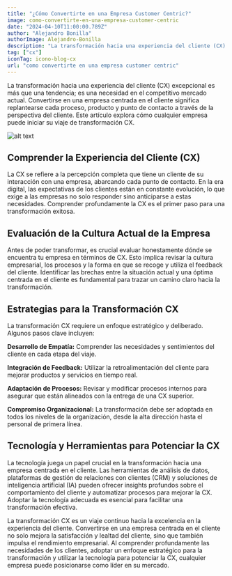 ```yaml
---
title: "¿Cómo Convertirte en una Empresa Customer Centric?"
image: como-convertirte-en-una-empresa-customer-centric
date: "2024-04-10T11:00:00.789Z"
author: "Alejandro Bonilla"
authorImage: Alejandro-Bonilla
description: "La transformación hacia una experiencia del cliente (CX) excepcional es más que una tendencia; es una necesidad en el competitivo mercado actual. Convertirse en una empresa centrada en el cliente significa replantearse cada proceso, producto y punto de contacto a través de la perspectiva del cliente. Este artículo explora cómo cualquier empresa puede iniciar su viaje de transformación CX."
tag: ["cx"]
iconTag: icono-blog-cx
url: "como convertirte en una empresa customer centric"
---
```



La transformación hacia una experiencia del cliente (CX) excepcional es más que una tendencia; es una necesidad en el competitivo mercado actual. Convertirse en una empresa centrada en el cliente significa replantearse cada proceso, producto y punto de contacto a través de la perspectiva del cliente. Este artículo explora cómo cualquier empresa puede iniciar su viaje de transformación CX.

![alt text](/image/posts/como-convertirte-en-una-empresa-customer-centric.webp)

## Comprender la Experiencia del Cliente (CX)

La CX se refiere a la percepción completa que tiene un cliente de su interacción con una empresa, abarcando cada punto de contacto. En la era digital, las expectativas de los clientes están en constante evolución, lo que exige a las empresas no solo responder sino anticiparse a estas necesidades. Comprender profundamente la CX es el primer paso para una transformación exitosa.

## Evaluación de la Cultura Actual de la Empresa

Antes de poder transformar, es crucial evaluar honestamente dónde se encuentra tu empresa en términos de CX. Esto implica revisar la cultura empresarial, los procesos y la forma en que se recoge y utiliza el feedback del cliente. Identificar las brechas entre la situación actual y una óptima centrada en el cliente es fundamental para trazar un camino claro hacia la transformación.

## Estrategias para la Transformación CX

La transformación CX requiere un enfoque estratégico y deliberado. Algunos pasos clave incluyen:

**Desarrollo de Empatía:** Comprender las necesidades y sentimientos del cliente en cada etapa del viaje.

**Integración de Feedback:** Utilizar la retroalimentación del cliente para mejorar productos y servicios en tiempo real.

**Adaptación de Procesos:** Revisar y modificar procesos internos para asegurar que están alineados con la entrega de una CX superior.

**Compromiso Organizacional:** La transformación debe ser adoptada en todos los niveles de la organización, desde la alta dirección hasta el personal de primera línea.

<Link text="¡quiero saber más!" href="/experiencia-del-cliente" class="px-3 py-2 bg-xkale rounded-lg text-white uppercase shadow-lg"/>

## Tecnología y Herramientas para Potenciar la CX

La tecnología juega un papel crucial en la transformación hacia una empresa centrada en el cliente. Las herramientas de análisis de datos, plataformas de gestión de relaciones con clientes (CRM) y soluciones de inteligencia artificial (IA) pueden ofrecer insights profundos sobre el comportamiento del cliente y automatizar procesos para mejorar la CX. Adoptar la tecnología adecuada es esencial para facilitar una transformación efectiva.

La transformación CX es un viaje continuo hacia la excelencia en la experiencia del cliente. Convertirse en una empresa centrada en el cliente no solo mejora la satisfacción y lealtad del cliente, sino que también impulsa el rendimiento empresarial. Al comprender profundamente las necesidades de los clientes, adoptar un enfoque estratégico para la transformación y utilizar la tecnología para potenciar la CX, cualquier empresa puede posicionarse como líder en su mercado.
